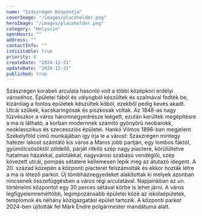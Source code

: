 ```yaml
---
name: "Szászrégen Központja"
coverImage: "/images/placeholder.png"
heroImage: "/images/placeholder.png"
category: "Helyszín"
openHours: ""
address: ""
contactInfo: ""
isVisitable: true
priority: 0
createDate: "2024-12-31"
updateDate: "2024-12-31"
published: true
---
```


<ContentTextBlock>
Szászrégen korabeli arculata hasonló volt a többi középkori erdélyi városéhoz. Épületei fából és vályogból készültek és szalmával fedték be, kizárólag a fontos épületek készültek köböl, ezekből pedig kevés akadt. Utcái szűkek, kacskaringósak és piszkosak voltak. Az 1848-as nagy tűzvészkor a város háromnegyedrésze leégett, ezután kerültek megépítésre a ma is látható, a korban modernnek számító gyönyörű neobarokk, neoklasszikus és szecessziós épületei. Hankó Vilmos 1896-ban megjelent Székelyföld című munkájában így írja le a várost: Szászrégen mintegy hatezer lakost számláló kis város a Maros jobb partján, egy lombos fáktól, gyümölcsösöktől zöldellő, párját ritkító szép nagy piactere, körülültetve hatalmas házakkal, palotákkal, nagyvárosi szabású vendéglői, szép kövezett utcái, pompás sétatere kellemesen lepik meg az átutazó idegent.  A 20. század közepén a központi piacteret felszámolták és ekkor hozták létre a ma is létező parkot. Új tömbháznegyedeket alakítottak ki melyek azonban nincsenek összefüggésben a város régi arculatával. Napjainkban az un. történelmi központot egy 30 perces sétával körbe is lehet járni. A város legfigyelemreméltóbb, legimpozánsabb épületei közé az iskolaépületek, templomok és néhány közigazgatási épület tartozik. A központi parkot 2024-ben újították fel Márk Endre polgármester mandátuma alatt.
</ContentTextBlock>
